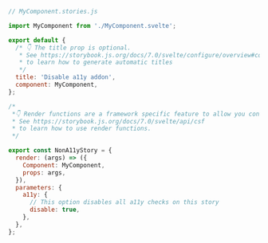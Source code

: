 ```js
// MyComponent.stories.js

import MyComponent from './MyComponent.svelte';

export default {
  /* 👇 The title prop is optional.
   * See https://storybook.js.org/docs/7.0/svelte/configure/overview#configure-story-loading
   * to learn how to generate automatic titles
   */
  title: 'Disable a11y addon',
  component: MyComponent,
};

/*
 *👇 Render functions are a framework specific feature to allow you control on how the component renders.
 * See https://storybook.js.org/docs/7.0/svelte/api/csf
 * to learn how to use render functions.
 */

export const NonA11yStory = {
  render: (args) => ({
    Component: MyComponent,
    props: args,
  }),
  parameters: {
    a11y: {
      // This option disables all a11y checks on this story
      disable: true,
    },
  },
};
```
